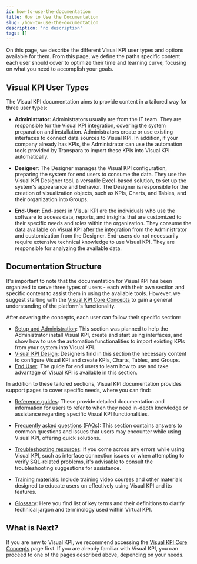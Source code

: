 ```yaml
---
id: how-to-use-the-documentation
title: How to Use the Documentation
slug: /how-to-use-the-documentation
description: 'no description'
tags: []
---
```


On this page, we describe the different Visual KPI user types and options available for them. From this page, we define the paths specific content each user should cover to optimize their time and learning curve, focusing on what you need to accomplish your goals.

## Visual KPI User Types

The Visual KPI documentation aims to provide content in a tailored way for three user types:

- **Administrator**: Administrators usually are from the IT team. They are responsible for the Visual KPI integration, covering the system preparation and installation. Administrators create or use existing interfaces to connect data sources to Visual KPI. In addition, if your company already has KPIs, the Administrator can use the automation tools provided by Transpara to import these KPIs into Visual KPI automatically.

- **Designer**: The Designer manages the Visual KPI configuration, preparing the system for end users to consume the data. They use the Visual KPI Designer tool, a versatile Excel-based solution, to set up the system's appearance and behavior. The Designer is responsible for the creation of visualization objects, such as KPIs, Charts, and Tables, and their organization into Groups.

- **End-User**: End-users in Visual KPI are the individuals who use the software to access data, reports, and insights that are customized to their specific needs and roles within the organization. They consume the data available on Visual KPI after the integration from the Administrator and customization from the Designer. End-users do not necessarily require extensive technical knowledge to use Visual KPI. They are responsible for analyzing the available data.

## Documentation Structure

It's important to note that the documentation for Visual KPI has been organized to serve three types of users - each with their own section and specific content to assist them in using the available tools. However, we suggest starting with the [Visual KPI Core Concepts](./core-concepts) to gain a general understanding of the platform's functionality.

After covering the concepts, each user can follow their specific section:

- [Setup and Administration](./setup-and-administration): This section was planned to help the Administrator install Visual KPI, create and start using interfaces, and show how to use the automation functionalities to import existing KPIs from your system into Visual KPI.
- [Visual KPI Design](./visual-kpi-design/overview): Designers find in this section the necessary content to configure Visual KPI and create KPIs, Charts, Tables, and Groups.
- [End User](./end-users): The guide for end users to learn how to use and take advantage of Visual KPI is available in this section.

In addition to these tailored sections, Visual KPI documentation provides support pages to cover specific needs, where you can find:

- [Reference guides](./references): These provide detailed documentation and information for users to refer to when they need in-depth knowledge or assistance regarding specific Visual KPI functionalities.

- [Frequently asked questions (FAQs)](./faq): This section contains answers to common questions and issues that users may encounter while using Visual KPI, offering quick solutions.

- [Troubleshooting resources](./troubleshooting): If you come across any errors while using Visual KPI, such as interface connection issues or when attempting to verify SQL-related problems, it's advisable to consult the troubleshooting suggestions for assistance.

- [Training materials](./training): Include training video courses and other materials designed to educate users on effectively using Visual KPI and its features.

- [Glossary](./glossary): Here you find list of key terms and their definitions to clarify technical jargon and terminology used within Virtual KPI.

## What is Next?

If you are new to Visual KPI, we recommend accessing the [Visual KPI Core Concepts](./core-concepts) page first. If you are already familiar with Visual KPI, you can proceed to one of the pages described above, depending on your needs.
